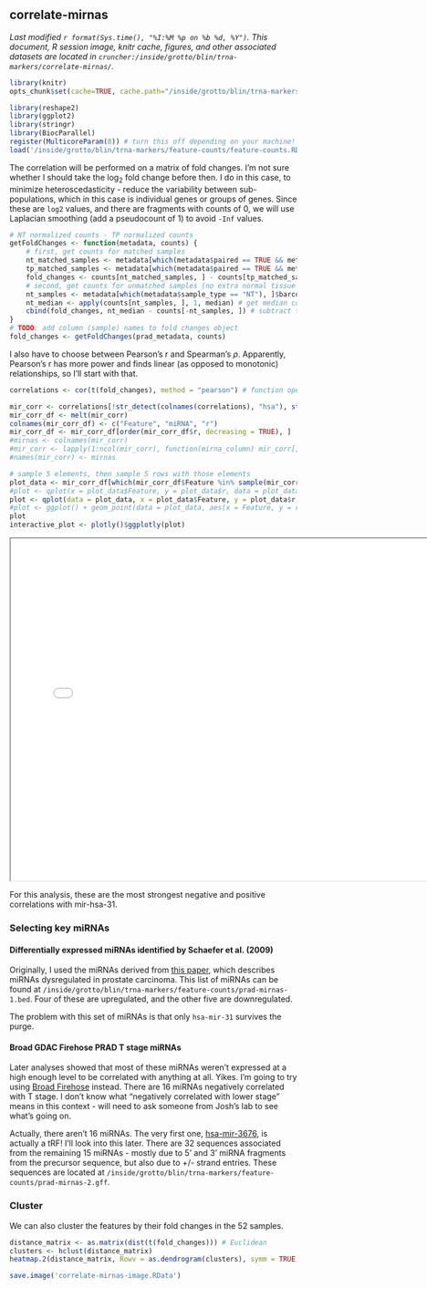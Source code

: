 ## correlate-mirnas
_Last modified `r format(Sys.time(), "%I:%M %p on %b %d, %Y")`. This document, R session image, knitr cache, figures, and other associated datasets are located in `cruncher:/inside/grotto/blin/trna-markers/correlate-mirnas/`._

```r
library(knitr)
opts_chunk$set(cache=TRUE, cache.path="/inside/grotto/blin/trna-markers/correlate-mirnas/cache/", eval=TRUE, echo=TRUE, warning=FALSE, results=FALSE, message=FALSE, autodep=TRUE, dev="png", dpi=300)
```

```r
library(reshape2)
library(ggplot2)
library(stringr)
library(BiocParallel)
register(MulticoreParam(8)) # turn this off depending on your machine!
load('/inside/grotto/blin/trna-markers/feature-counts/feature-counts.RData')
```

The correlation will be performed on a matrix of fold changes. I'm not sure whether I should take the log<sub>2</sub> fold change before then. I do in this case, to minimize heteroscedasticity - reduce the variability between sub-populations, which in this case is individual genes or groups of genes. Since these are `log2` values, and there are fragments with counts of 0, we will use Laplacian smoothing (add a pseudocount of 1) to avoid `-Inf` values.

```r
# NT normalized counts - TP normalized counts
getFoldChanges <- function(metadata, counts) {
	# first, get counts for matched samples
	nt_matched_samples <- metadata[which(metadata$paired == TRUE && metadata$sample_type == "NT")]$barcode
	tp_matched_samples <- metadata[which(metadata$paired == TRUE && metadata$sample_type == "TP")]$barcode
	fold_changes <- counts[nt_matched_samples, ] - counts[tp_matched_samples, ]
	# second, get counts for unmatched samples (no extra normal tissue samples, only extra primary tumor samples)
	nt_samples <- metadata[which(metadata$sample_type == "NT"), ]$barcode # get normal tumor sample barcodes
	nt_median <- apply(counts[nt_samples, ], 1, median) # get median counts for each feature
	cbind(fold_changes, nt_median - counts[-nt_samples, ]) # subtract tumor counts from median nt counts to get the fold change
}
# TODO: add column (sample) names to fold changes object
fold_changes <- getFoldChanges(prad_metadata, counts)
```

I also have to choose between Pearson's r and Spearman's $\rho$. Apparently, Pearson's r has more power and finds linear (as opposed to monotonic) relationships, so I'll start with that.

```r
correlations <- cor(t(fold_changes), method = "pearson") # function operates on columns, so need to get features onto columns.
```

```r
mir_corr <- correlations[!str_detect(colnames(correlations), "hsa"), str_detect(colnames(correlations), "hsa")] # isolate for miRNAs
mir_corr_df <- melt(mir_corr)
colnames(mir_corr_df) <- c("Feature", "miRNA", "r")
mir_corr_df <- mir_corr_df[order(mir_corr_df$r, decreasing = TRUE), ]
#mirnas <- colnames(mir_corr)
#mir_corr <- lapply(1:ncol(mir_corr), function(mirna_column) mir_corr[, mirna_column][order(mir_corr[, mirna_column], decreasing = TRUE)]) # sort correlation matrix. This line is convoluted because *apply removes row names upon return, and we need to preserve the row names (feature identifiers).
#names(mir_corr) <- mirnas
```

```r
# sample 5 elements, then sample 5 rows with those elements
plot_data <- mir_corr_df[which(mir_corr_df$Feature %in% sample(mir_corr_df$Feature, 5) & (mir_corr_df$r >= 0.25 | mir_corr_df$r <= -0.25)), ]
#plot <- qplot(x = plot_data$Feature, y = plot_data$r, data = plot_data, geom = "point")
plot <- qplot(data = plot_data, x = plot_data$Feature, y = plot_data$r, geom = "point") + theme(axis.text.x = element_text(angle = -45, hjust = 0))
#plot <- ggplot() + geom_point(data = plot_data, aes(x = Feature, y = r)) + theme(axis.text.x = element_text(angle = -45, hjust = 0))#+ geom_line(data = plot_data, aes(x = Feature, y = r)) + geom_text(data = plot_data, aes(x = Feature, y = r, label = miRNA, hjust = 0.2, vjust = 0.2)) + 
plot
interactive_plot <- plotly()$ggplotly(plot)
```

<iframe src="`r interactive_plot$response$url`" width="750" height="600"></iframe>

For this analysis, these are the most strongest negative and positive correlations with mir-hsa-31.


### Selecting key miRNAs
#### Differentially expressed miRNAs identified by Schaefer et al. (2009)
Originally, I used the miRNAs derived from [this paper](http://dx.doi.org/10.1002/ijc.24827), which describes miRNAs dysregulated in prostate carcinoma. This list of miRNAs can be found at `/inside/grotto/blin/trna-markers/feature-counts/prad-mirnas-1.bed`. Four of these are upregulated, and the other five are downregulated.

The problem with this set of miRNAs is that only `hsa-mir-31` survives the purge.

#### Broad GDAC Firehose PRAD T stage miRNAs
Later analyses showed that most of these miRNAs weren't expressed at a high enough level to be correlated with anything at all. Yikes. I'm going to try using [Broad Firehose](http://gdac.broadinstitute.org/runs/analyses__latest/reports/cancer/PRAD/Correlate_Clinical_vs_miRseq/nozzle.html) instead. There are 16 miRNAs negatively correlated with T stage. I don't know what "negatively correlated with lower stage" means in this context - will need to ask someone from Josh's lab to see what's going on. 

Actually, there aren't 16 miRNAs. The very first one, [hsa-mir-3676](http://www.mirbase.org/cgi-bin/mirna_entry.pl?acc=MI0016077), is actually a tRF! I'll look into this later. There are 32 sequences associated from the remaining 15 miRNAs - mostly due to 5' and 3' miRNA fragments from the precursor sequence, but also due to +/- strand entries. These sequences are located at `/inside/grotto/blin/trna-markers/feature-counts/prad-mirnas-2.gff`.


### Cluster

We can also cluster the features by their fold changes in the 52 samples.

```r
distance_matrix <- as.matrix(dist(t(fold_changes))) # Euclidean
clusters <- hclust(distance_matrix)
heatmap.2(distance_matrix, Rowv = as.dendrogram(clusters), symm = TRUE, trace = "none")
```

```r
save.image('correlate-mirnas-image.RData')
```


